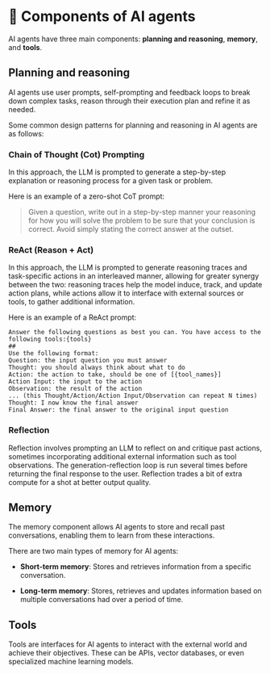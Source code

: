 # 📘 Components of AI agents

AI agents have three main components: **planning and reasoning**, **memory**, and **tools**.


## Planning and reasoning

AI agents use user prompts, self-prompting and feedback loops to break down complex tasks, reason through their execution plan and refine it as needed.

Some common design patterns for planning and reasoning in AI agents are as follows:

### Chain of Thought (Cot) Prompting

In this approach, the LLM is prompted to generate a step-by-step explanation or reasoning process for a given task or problem.

Here is an example of a zero-shot CoT prompt:

> Given a question, write out in a step-by-step manner your reasoning for how you will solve the problem to be sure that your conclusion is correct. Avoid simply stating the correct answer at the outset.

### ReAct (Reason + Act)

In this approach, the LLM is prompted to generate reasoning traces and task-specific actions in an interleaved manner, allowing for greater synergy between the two: reasoning traces help the model induce, track, and update action plans, while actions allow it to interface with external sources or tools, to gather additional information.

Here is an example of a ReAct prompt:

```
Answer the following questions as best you can. You have access to the following tools:{tools}
##
Use the following format:
Question: the input question you must answer
Thought: you should always think about what to do
Action: the action to take, should be one of [{tool_names}]
Action Input: the input to the action
Observation: the result of the action
... (this Thought/Action/Action Input/Observation can repeat N times)
Thought: I now know the final answer
Final Answer: the final answer to the original input question
```

### Reflection

Reflection involves prompting an LLM to reflect on and critique past actions, sometimes incorporating additional external information such as tool observations. The generation-reflection loop is run several times before returning the final response to the user. Reflection trades a bit of extra compute for a shot at better output quality.

## Memory

The memory component allows AI agents to store and recall past conversations, enabling them to learn from these interactions.

There are two main types of memory for AI agents:

* **Short-term memory**: Stores and retrieves information from a specific conversation.

* **Long-term memory**: Stores, retrieves and updates information based on multiple conversations had over a period of time.

## Tools

Tools are interfaces for AI agents to interact with the external world and achieve their objectives. These can be APIs, vector databases, or even specialized machine learning models.